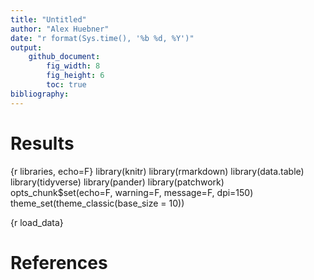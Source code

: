 ```yaml
---
title: "Untitled"
author: "Alex Huebner"
date: "r format(Sys.time(), '%b %d, %Y')"
output:
    github_document:
        fig_width: 8
        fig_height: 6
        toc: true
bibliography:
---
```


# Results

{r libraries, echo=F}
library(knitr)
library(rmarkdown)
library(data.table)
library(tidyverse)
library(pander)
library(patchwork)
opts_chunk$set(echo=F, warning=F, message=F, dpi=150)
theme_set(theme_classic(base_size = 10))

{r load_data}

# References
